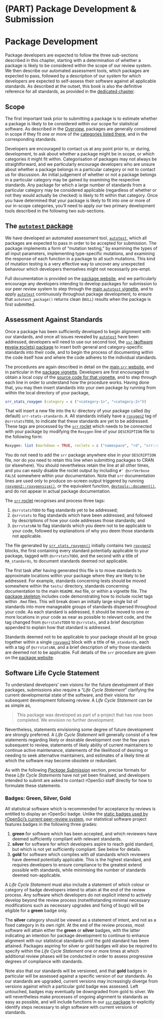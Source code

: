 #  (PART) Package Development & Submission {-}


# Package Development {#pkgdev}

Package developers are expected to follow the three sub-sections described in
this chapter, starting with a determination of whether a package is likely to
be considered within the scope of our review system. We then describe
our automated assessment tools, which packages are expected to pass, followed
by a description of our system for which developers are expected to self-assess
their software against all applicable standards. As described at the outset,
this book is also the definitive reference for all standards, as provided in
the [dedicated chapter](#standards).

## Scope

The first important task prior to submitting a package is to estimate whether
a package is likely to be considered within our scope for statistical software.
As described in the [Overview](#overview-scope), packages are generally
considered in scope if they fit one or more of the [categories listed
there](#overview-categories), and in the corresponding standards.

Developers are encouraged to contact us at any point prior to, or during,
development, to ask about whether a package might be in scope, or which
categories it might fit within. Categorisation of packages may not always be
straightforward, and we particularly encourage developers who are unsure about
whether a package belongs in a particular category or not to contact us for
discussion. An initial judgement of whether or not a package belongs in
a particular category may be gained by examining the respective standards. Any
package for which a large number of standards from a particular category may be
considered applicable (regardless of whether or not they would actually be
checked) is likely to fit within that category. Once you have determined that
your package is likely to fit into one or more of our in-scope categories,
you'll need to apply our two primary development tools described in the
following two sub-sections.

## The [`autotest` package](https://github.com/ropenscilabs/autotest) {#pkgdev-autotest}

We have developed an automated assessment tool,
[`autotest`](https://github.com/ropenscilabs/autotest), which all packages are
expected to pass in order to be accepted for submission. The package implements
a form of "mutation testing," by examining the types of all input parameters,
implementing type-specific mutations, and examining the response of each
function in a package to all such mutations. This kind of mutation testing is
a very effective way to uncover any unexpected behaviour which developers
themselves might not necessarily pre-empt.

Full documentation is provided on the [package
website](https://ropenscilabs.github.io/autotest/), and we particularly
encourage any developers intending to develop packages for submission to our
peer review system to step through the [main `autotest`
vignette](https://ropenscilabs.github.io/autotest/articles/autotest.html), and
to apply [`autotest`](https://ropenscilabs.github.io/autotest/) continuously
throughout package development, to ensure that `autotest_package()` returns
clean (`NULL`) results when the package is first submitted.


## Assessment Against Standards

Once a package has been sufficiently developed to begin alignment with our
standards, and once all issues revealed by
[`autotest`](https://ropenscilabs.github.io/autotest/) have been addressed,
developers will need to use our second tool, the [`ssr` (**s**oftware
**r**eveiw **r**oclets) package](https://ropenscilabs.github.io/srr/) to insert
both general and category-specific standards into their code, and to begin the
process of documenting within the code itself how and where the code adheres to
the individual standards.

The procedures are again described in detail on the [main `srr`
website](https://ropenscilabs.github.io/srr/), and in particular in the
[package vignette](https://ropenscilabs.github.io/srr/articles/srr-stats.html).
Developers are first encouraged to obtain a local copy of the [source code for
that
vignette](https://github.com/ropenscilabs/srr/blob/main/vignettes/srr-stats.Rmd),
and to step through each line in order to understand how the procedure works.
Having done that, you may then insert standards into your own package by
running from within the local directory of your package,

```r
srr_stats_roxygen (category = c ("<category-1>", "<category-2>"))
```

That will insert a new file into the `R/` directory of your package called (by
default) `srr-stats-standards.R`. All standards initially have
a [`roxygen2`](https://roxygen2.r-lib.org) tag of `@srrstatsTODO`, to indicate
that these standards are yet to be addressed. These tags are processed by the 
[`srr` roclet](https://ropenscilabs.github.io/srr/) which needs to be connected
with your package by modifying the `Roxygen` line of your `DESCRIPTION` file to
the following form:

```r
Roxygen: list (markdown = TRUE, roclets = c ("namespace", "rd", "srr::srr_stats_roclet"))
```

You do not need to add the `srr` package anywhere else in your `DESCRIPTION`
file, nor do you need to retain this line when submitting packages to CRAN (or
elsewhere). You should nevertheless retain the line at all other times, and you
can easily disable the roclet output by including `#' @srrVerbose FALSE`
somewhere within your documentation. Note that `srr` documentation lines are
used only to produce on-screen output triggered by running
[`roxygen2::roxygensise()`](https://roxygen2.r-lib.org/reference/roxygenize.html),
or the equivalent function,
[`devtools::document()`](http://devtools.r-lib.org/reference/document.html),
and do not appear in actual package documentation.

The [`srr` roclet](https://ropenscilabs.github.io/srr/) recognises and process
three tags:

1. `@srrstatsTODO` to flag standards yet to be addressed;
2. `@srrstats` to flag standards which have been addressed, and followed by
   descriptions of how your code addresses those standards; and
3. `@srrstatsNA` to flag standards which you deem not to be applicable to your
   code, followed by explanations of why you deem those standards not
   applicable.

The file generated by
[`srr_stats_roxygen()`](https://ropenscilabs.github.io/srr/reference/srr_stats_roxygen.html)
initially contains two [`roxygen2`](https://roxygen2.r-lib.org) blocks, the
first containing every standard potentially applicable to your package, tagged
with `@srrstatsTODO`, and the second with a title of `MA_standards`, to
document standards deemed not applicable.

The first task after having generated this file is to move standards to
approximate locations within your package where they are likely to be
addressed. For example, standards concerning tests should be moved somewhere
within the `tests/` directory, standards concerning documentation to the main
`README.Rmd` file, or within a vignette file. The [package
skeleton](https://ropenscilabs.github.io/srr/reference/srr_stats_pkg_skeleton.html)
includes code demonstrating how to include roclet tags within `.Rmd` files.
This will break down an initially large single list of standards into more
manageable groups of standards dispersed throughout your code. As each standard
is addressed, it should be moved to one or more locations in your code as near
as possible to relevant code, and the tag changed from `@srrstatsTODO` to
`@srrstats`, and a brief description appended to explain how that standard is
addressed.

Standards deemed not to be applicable to your package should all be group together within a single 
[`roxygen2`](https://roxygen2.r-lib.org) block with a title of `NA_standards`,
each with a tag of `@srrstatsNA`, and a brief description of why those
standards are deemed not to be applicable. Full details of the `srr` procedure
are given on the [package website](https://ropenscilabs.github.io/srr).

## Software Life Cycle Statement

To understand developers' own visions for the future development of their
packages, submissions also require a "*Life Cycle Statement*" clarifying the
current developmental state of the software, and their visions for subsequent
development following review. A *Life Cycle Statement* can be as simple as,

> This package was developed as part of a project that has now been completed.
We envision no further development.

Nevertheless, statements envisioning some degree of future development are
strongly preferred. A *Life Cycle Statement* will generally consist of a few
statements regarding likely or desirable development over the few years
subsequent to review, statements of likely ability of current maintainers to
continue active maintenance, statements of the likelihood of desiring or
needing to seek alternative maintainers, and estimates of a likely time at
which the software may become obsolete or redundant. 

As with the following [*Package Submission*](#pkgsubmission) section, precise
formats for these *Life Cycle Statements* have not yet been finalised, and
developers intended to submit are asked to contact rOpenSci staff directly for
how to formulate these statements.

### Badges: Green, Silver, Gold

All statistical software which is recommended for acceptance by reviews is
entitled to display an rOpenSci badge. Unlike the [static badges used by
rOpenSci's current peer-review
system](https://devguide.ropensci.org/building.html#readme), our statistical
software project features badges in the following three grades: 

1. **green** for software which has been accepted, and which reviewers have
   deemed sufficiently compliant with relevant standards.
3. **silver** for software for which developers aspire to reach gold standard,
   but which is not yet sufficiently compliant. See below for details.
2. **gold** for software which complies with *all* standards which reviewers
   have deemed potentially applicable. This is the highest standard, and
   requires developers to ensure compliance to the greatest extend possible
   with standards, while minimising the number of standards deemed
   non-applicable.

A *Life Cycle Statement* must also include a statement of which colour or
category of badge developers intend to attain at the end of the review process.
Any software which developers do not explicit intend to actively develop beyond
the review process (notwithstanding minimal necessary modifications such as
necessary upgrades and fixing of bugs) will be eligible for a **green** badge
only.

The **silver** category should be viewed as a statement of intent, and not as
a fixed category in its own right. At the end of the review process, most
software will attain either the **green** or **silver** badges, with the latter
indicating an intention for package development to continue to enhance
alignment with our statistical standards until the gold standard has been
attained. Packages aspiring for silver or gold badges will also be required to
specify within the *Life Cycle Statement* one or more times at which additional
review phases will be conducted in order to assess progressive degrees of
compliance with standards.

Note also that our standards will be versioned, and that **gold** badges in
particular will be assessed against a specific version of our standards. As our
standards are upgraded, current versions may increasingly diverge from versions
against which a particular gold badge was assessed. Left untouched, badges may
eventually be downgraded from gold to silver. We will nevertheless make
processes of ongoing alignment to standards as easy as possible, and will
include functions in our [`ssr` package](https://ropenscilabs.github.io/srr/)
to explicitly identify steps necessary to align software with current versions
of standards.
